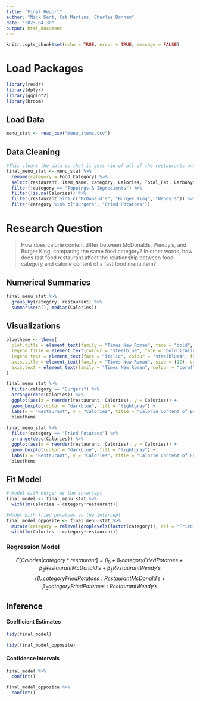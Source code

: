 ```yaml
---
title: "Final Report"
author: "Nick Kent, Cat Martins, Charlie Bonham"
date: "2023-04-30"
output: html_document
---
```


```r
knitr::opts_chunk$set(echo = TRUE, error = TRUE, message = FALSE)
```

# Load Packages

```r
library(readr)
library(dplyr)
library(ggplot2)
library(broom)
```

## Load Data

```r
menu_stat <- read_csv("menu_items.csv")
```

## Data Cleaning

```r
#This cleans the data so that it gets rid of all of the restaurants and menu items that we will not be using.  
final_menu_stat <- menu_stat %>% 
  rename(category = Food_Category) %>% 
  select(restaurant, Item_Name, category, Calories, Total_Fat, Carbohydrates, Protein, Sugar) %>% 
  filter(!category == "Toppings & Ingredients") %>% 
  filter(!is.na(Calories)) %>% 
  filter(restaurant %in% c("McDonald's", "Burger King", "Wendy's")) %>% 
  filter(category %in% c("Burgers", "Fried Potatoes"))

```

# Research Question

> How does calorie content differ between McDonalds, Wendy’s, and Burger King, comparing the same food category? In other words, how does fast food restaurant affect the relationship between food category and calorie content of a fast food menu item?

## Numerical Summaries

```r
final_menu_stat %>% 
  group_by(category, restaurant) %>% 
  summarise(n(), median(Calories))

```

## Visualizations

```r
bluetheme <- theme(
  plot.title = element_text(family = "Times New Roman", face = "bold", size = (15), colour = "steelblue4"),
  legend.title = element_text(colour = "steelblue", face = "bold.italic", family = "Helvetica"),
  legend.text = element_text(face = "italic", colour = "steelblue4", family = "Helvetica", ),
  axis.title = element_text(family = "Times New Roman", size = (12), colour = "steelblue4", face = "bold"),
  axis.text = element_text(family = "Times New Roman", colour = "cornflowerblue", size = (10))
)

final_menu_stat %>% 
  filter(category == "Burgers") %>% 
  arrange(desc(Calories)) %>% 
  ggplot(aes(x = reorder(restaurant, Calories), y = Calories)) +
  geom_boxplot(color = "darkblue", fill = "lightgray") +
  labs(x = "Restaurant", y = "Calories", title = "Calorie Content of Burger's at Different Fast Food Restaurants") +
  bluetheme

final_menu_stat %>% 
  filter(category == "Fried Potatoes") %>% 
  arrange(desc(Calories)) %>% 
  ggplot(aes(x = reorder(restaurant, Calories), y = Calories)) +
  geom_boxplot(color = "darkblue", fill = "lightgray") +
  labs(x = "Restaurant", y = "Calories", title = "Calorie Content of Fried Potatoes at Different Fast Food Restaurants", color = "darkblue") +
  bluetheme

```

## Fit Model

```r
# Model with burger as the intercept
final_model <- final_menu_stat %>% 
  with(lm(Calories ~ category*restaurant))

#Model with fried potatoes as the intercept
final_model_opposite <- final_menu_stat %>% 
  mutate(category = relevel(droplevels(factor(category)), ref = "Fried Potatoes")) %>% 
  with(lm(Calories ~ category*restaurant))
```

### Regression Model

$$E[ Calories |  category * restaurant] = \beta_0 + \beta_1categoryFriedPotatoes + \beta_2RestaurantMcDonald's + \beta_3RestaurantWendy's $$ $$+ \beta_4categoryFriedPotatoes:RestaurantMcDonald's + \beta_5categoryFriedPotatoes:RestaurantWendy's $$

## Inference

#### Coefficient Estimates

```r
tidy(final_model)

tidy(final_model_opposite)
```

#### Confidence Intervals

```r
final_model %>% 
  confint()

final_model_opposite %>% 
  confint()
```
